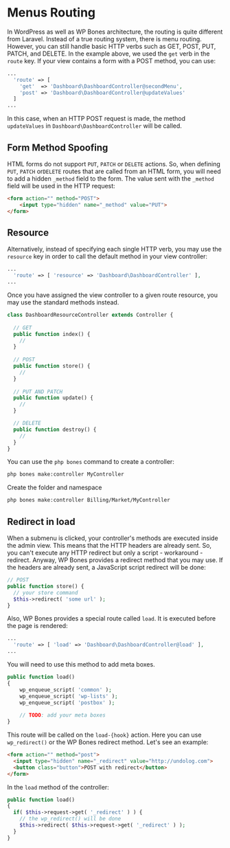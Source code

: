 
# Menus Routing

In WordPress as well as WP Bones architecture, the routing is quite different from Laravel. Instead of a true routing system, there is menu routing. However, you can still handle basic HTTP verbs such as GET, POST, PUT, PATCH, and DELETE. In the example above, we used the `get` verb in the `route` key. If your view contains a form with a POST method, you can use:

```php copy
...
  'route' => [
    'get'  => 'Dashboard\DashboardController@secondMenu',
    'post' => 'Dashboard\DashboardController@updateValues'
  ]
...  
```

In this case, when an HTTP POST request is made, the method `updateValues` in `Dashboard\DashboardController` will be called.

## Form Method Spoofing

HTML forms do not support `PUT`, `PATCH` or `DELETE` actions. So, when defining `PUT`, `PATCH` or`DELETE` routes that are called from an HTML form, you will need to add a hidden `_method` field to the form. The value sent with the `_method` field will be used in the HTTP request:

```html copy
<form action="" method="POST">
    <input type="hidden" name="_method" value="PUT">
</form>
```

## Resource

Alternatively, instead of specifying each single HTTP verb, you may use the `resource` key in order to call the default method in your view controller:

```php copy
...
  'route' => [ 'resource' => 'Dashboard\DashboardController' ],
...
```

Once you have assigned the view controller to a given route resource, you may use the standard methods instead.

```php copy
class DashboardResourceController extends Controller {
  
  // GET
  public function index() {
    //
  }
  
  // POST
  public function store() {
    //
  }
  
  // PUT AND PATCH
  public function update() {
    //
  }

  // DELETE
  public function destroy() {
    //
  }
}
```

You can use the `php bones` command to create a controller:

```sh copy
php bones make:controller MyController
```

Create the folder and namespace

```sh copy
php bones make:controller Billing/Market/MyController
```

## Redirect in load

When a submenu is clicked, your controller's methods are executed inside the admin view. This means that the HTTP headers are already sent. So, you can't execute any HTTP redirect but only a script - workaround - redirect. Anyway, WP Bones provides a redirect method that you may use. If the headers are already sent, a JavaScript script redirect will be done:

```php copy
// POST
public function store() {
  // your store command
  $this->redirect( 'some url' );
}
```

Also, WP Bones provides a special route called `load`. It is executed before the page is rendered:

```php copy
...
  'route' => [ 'load' => 'Dashboard\DashboardController@load' ],
...
```

<Callout>
You will need to use this method to add meta boxes.
</Callout>



```php copy
public function load()
{
    wp_enqueue_script( 'common' );
    wp_enqueue_script( 'wp-lists' );
    wp_enqueue_script( 'postbox' );
    
    // TODO: add your meta boxes
}
```

This route will be called on the `load-{hook}` action. Here you can use `wp_redirect()` or the WP Bones redirect method. Let's see an example:

```html copy
<form action="" method="post">
  <input type="hidden" name="_redirect" value="http://undolog.com">
  <button class="button">POST with redirect</button>
</form>
```

In the `load` method of the controller:

```php copy
public function load()
{
  if( $this->request->get( '_redirect' ) ) {
    // the wp_redirect() will be done
    $this->redirect( $this->request->get( '_redirect' ) );
  }
}
```